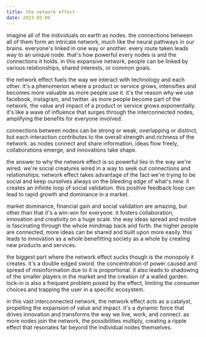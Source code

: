 ```yaml
---
title: the network effect
date: 2023-05-06
---
```


imagine all of the individuals on earth as nodes. the connections between all of them form an intricate network, much like the neural
pathways in our brains. everyone's linked in one way or another. every route taken leads way to an unique node. that's how powerful
every nodes is and the connections it holds. in this expansive network, people can be linked by various relationships, shared interests,
or common goals.

the network effect fuels the way we interact with technology and each other. it's a phenomenon where a product or service grows,
intensifies and becomes more valuable as more people use it. it's the reason why we use facebook, instagram, and twitter. as more people
become part of the network, the value and impact of a product or service grows exponentially. it's like a wave of influence that surges
through the interconnected nodes, amplifying the benefits for everyone involved.

connections between nodes can be strong or weak, overlapping or distinct, but each interaction contributes to the overall strength and
richness of the network. as nodes connect and share information, ideas flow freely, collaborations emerge, and innovations take shape.

the answer to why the network effect is so powerful lies in the way we're wired. we're social creatures wired in a way to seek out
connections and relationships. network effect takes advantage of the fact we're trying to be social and keep ourselves always on the
bleeding edge of what's new. it creates an infinite loop of social validation. this positive feedback loop can lead to rapid growth
and dominance in a market.

market dominance, financial gain and social validation are amazing, but other than that it's a win-win for everyone. it fosters
collaboration, innovation and creativity on a huge scale. the way ideas spread and evolve is fascinating through the whole mindmap
back and forth. the higher people are connected, more ideas can be shared and built upon more easily. this leads to innovation as a
whole benefitting society as a whole by creating new products and services.

the biggest part where the network effect sucks though is the monopoly it creates. it's a double edged sword. the concentration of
power caused and spread of misinformation due to it is proportional. it also leads to shadowing of the smaller players in the market
and the creation of a walled garden. lock-in is also a frequent problem posed by the effect, limiting the consumer choices and trapping
the user in a specific ecosystem.

in this vast interconnected network, the network effect acts as a catalyst, propelling the expansion of value and impact. it's a
dynamic force that drives innovation and transforms the way we live, work, and connect. as more nodes join the network, the
possibilities multiply, creating a ripple effect that resonates far beyond the individual nodes themselves.
